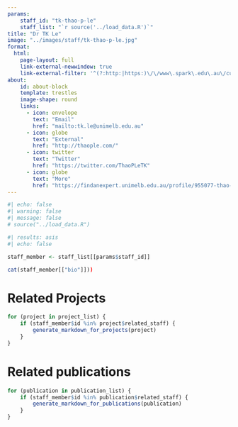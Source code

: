 ```yaml
---
params:
    staff_id: "tk-thao-p-le"
    staff_list: "`r source('../load_data.R')`"
title: "Dr TK Le"
image: "../images/staff/tk-thao-p-le.jpg"
format:
  html:
    page-layout: full
    link-external-newwindow: true
    link-external-filter: '^(?:http:|https:)\/\/www\.spark\.edu\.au\/custom'
about:
    id: about-block
    template: trestles
    image-shape: round
    links:
      - icon: envelope
        text: "Email"
        href: "mailto:tk.le@unimelb.edu.au"
      - icon: globe
        text: "External"
        href: "http://thaople.com/"
      - icon: twitter
        text: "Twitter"
        href: "https://twitter.com/ThaoPLeTK"
      - icon: globe
        text: "More"
        href: "https://findanexpert.unimelb.edu.au/profile/955077-thao-phuong-le"
---
```

   
```r
#| echo: false
#| warning: false
#| message: false
# source("../load_data.R")
```
::: {#about-block}

```r
#| results: asis
#| echo: false

staff_member <- staff_list[[params$staff_id]]

cat(staff_member[["bio"]]))

```

:::

# Related Projects

```r
for (project in project_list) {
    if (staff_member$id %in% project$related_staff) {
        generate_markdown_for_projects(project)
    }
}
```

# Related publications

```r
for (publication in publication_list) {
    if (staff_member$id %in% publication$related_staff) {
        generate_markdown_for_publications(publication)
    }
}
```
